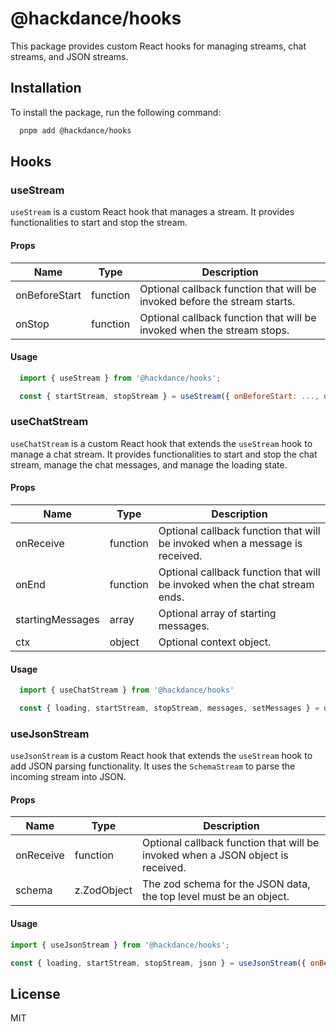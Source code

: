# @hackdance/hooks

This package provides custom React hooks for managing streams, chat streams, and JSON streams.

## Installation

To install the package, run the following command:

```bash
  pnpm add @hackdance/hooks
```

## Hooks

### useStream

`useStream` is a custom React hook that manages a stream. It provides functionalities to start and stop the stream.

#### Props

| Name          | Type     | Description |
| ------------- | -------- | ----------- |
| onBeforeStart | function | Optional callback function that will be invoked before the stream starts. |
| onStop        | function | Optional callback function that will be invoked when the stream stops. |

#### Usage

```jsx
  import { useStream } from '@hackdance/hooks';

  const { startStream, stopStream } = useStream({ onBeforeStart: ..., onStop: ... });
```


### useChatStream

`useChatStream` is a custom React hook that extends the `useStream` hook to manage a chat stream. It provides functionalities to start and stop the chat stream, manage the chat messages, and manage the loading state.

#### Props

| Name             | Type     | Description |
| ---------------- | -------- | ----------- |
| onReceive        | function | Optional callback function that will be invoked when a message is received. |
| onEnd            | function | Optional callback function that will be invoked when the chat stream ends. |
| startingMessages | array    | Optional array of starting messages. |
| ctx              | object   | Optional context object. |

#### Usage

```jsx
  import { useChatStream } from '@hackdance/hooks'

  const { loading, startStream, stopStream, messages, setMessages } = useChatStream({ onBeforeStart: ..., onReceive: ..., onEnd: ..., startingMessages: [] })
```


### useJsonStream

`useJsonStream` is a custom React hook that extends the `useStream` hook to add JSON parsing functionality. It uses the `SchemaStream` to parse the incoming stream into JSON.

#### Props

| Name      | Type     | Description |
| --------- | -------- | ----------- |
| onReceive | function | Optional callback function that will be invoked when a JSON object is received. |
| schema    | z.ZodObject   | The zod schema for the JSON data, the top level must be an object. |

#### Usage

  ```jsx
  import { useJsonStream } from '@hackdance/hooks';

  const { loading, startStream, stopStream, json } = useJsonStream({ onBeforeStart: ..., onReceive: ..., onStop: ..., schema: ... });
  ```


## License

MIT
